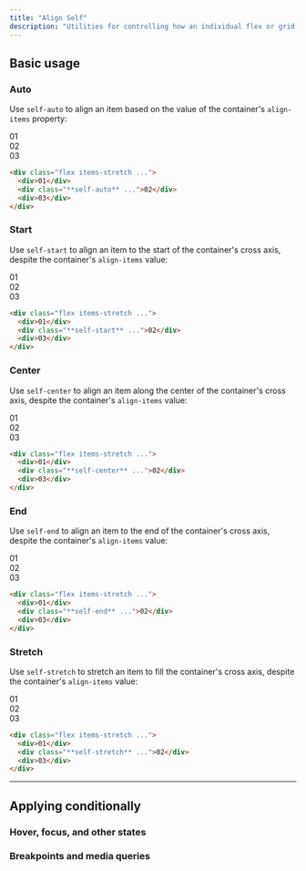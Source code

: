 ```yaml
---
title: "Align Self"
description: "Utilities for controlling how an individual flex or grid item is positioned along its container's cross axis."
---
```




## Basic usage

### Auto

Use `self-auto` to align an item based on the value of the container's `align-items` property:

<Example>
  <div class="font-mono text-white text-sm font-bold leading-6">
    <div class="flex items-stretch gap-4 w-full rounded-lg bg-stripes-light-blue h-24">
      <div class="p-4 flex-1 flex items-center justify-center rounded-lg bg-light-blue-300">01</div>
      <div class="self-auto p-4 flex-1 flex items-center justify-center shadow-lg rounded-lg bg-light-blue-500">02</div>
      <div class="p-4 flex-1 flex items-center justify-center rounded-lg bg-light-blue-300">03</div>
    </div>
  </div>
</Example>

```html
<div class="flex items-stretch ...">
  <div>01</div>
  <div class="**self-auto** ...">02</div>
  <div>03</div>
</div>
```

### Start

Use `self-start` to align an item to the start of the container's cross axis, despite the container's `align-items` value:

<Example>
  <div class="font-mono text-white text-sm font-bold leading-6">
    <div class="flex items-stretch gap-4 w-full rounded-lg bg-stripes-pink h-24">
      <div class="p-4 flex-1 flex items-center justify-center rounded-lg bg-pink-300">01</div>
      <div class="self-start p-4 flex-1 flex items-center justify-center shadow-lg rounded-lg bg-pink-500">02</div>
      <div class="p-4 flex-1 flex items-center justify-center rounded-lg bg-pink-300">03</div>
    </div>
  </div>
</Example>

```html
<div class="flex items-stretch ...">
  <div>01</div>
  <div class="**self-start** ...">02</div>
  <div>03</div>
</div>
```

### Center

Use `self-center` to align an item along the center of the container's cross axis, despite the container's `align-items` value:

<Example>
  <div class="font-mono text-white text-sm font-bold leading-6">
    <div class="flex items-stretch gap-4 w-full rounded-lg bg-stripes-purple h-24">
      <div class="p-4 flex-1 flex items-center justify-center rounded-lg bg-purple-300">01</div>
      <div class="self-center p-4 flex-1 flex items-center justify-center shadow-lg rounded-lg bg-purple-500">02</div>
      <div class="p-4 flex-1 flex items-center justify-center rounded-lg bg-purple-300">03</div>
    </div>
  </div>
</Example>

```html
<div class="flex items-stretch ...">
  <div>01</div>
  <div class="**self-center** ...">02</div>
  <div>03</div>
</div>
```

### End

Use `self-end` to align an item to the end of the container's cross axis, despite the container's `align-items` value:

<Example>
  <div class="font-mono text-white text-sm font-bold leading-6">
    <div class="flex items-stretch gap-4 w-full rounded-lg bg-stripes-indigo h-24">
      <div class="p-4 flex-1 flex items-center justify-center rounded-lg bg-indigo-300">01</div>
      <div class="self-end p-4 flex-1 flex items-center justify-center shadow-lg rounded-lg bg-indigo-500">02</div>
      <div class="p-4 flex-1 flex items-center justify-center rounded-lg bg-indigo-300">03</div>
    </div>
  </div>
</Example>

```html
<div class="flex items-stretch ...">
  <div>01</div>
  <div class="**self-end** ...">02</div>
  <div>03</div>
</div>
```

### Stretch

Use `self-stretch` to stretch an item to fill the container's cross axis, despite the container's `align-items` value:

<Example>
  <div class="font-mono text-white text-sm font-bold leading-6">
    <div class="flex items-stretch gap-4 w-full rounded-lg bg-stripes-fuchsia h-24">
      <div class="p-4 flex-1 flex items-center justify-center rounded-lg bg-fuchsia-300">01</div>
      <div class="self-stretch p-4 flex-1 flex items-center justify-center shadow-lg rounded-lg bg-fuchsia-500">02</div>
      <div class="p-4 flex-1 flex items-center justify-center rounded-lg bg-fuchsia-300">03</div>
    </div>
  </div>
</Example>

```html
<div class="flex items-stretch ...">
  <div>01</div>
  <div class="**self-stretch** ...">02</div>
  <div>03</div>
</div>
```

---

## <Heading ignore>Applying conditionally</Heading>

### <Heading ignore>Hover, focus, and other states</Heading>

<HoverFocusAndOtherStates defaultClass="self-auto" featuredClass="self-end" />

### <Heading ignore>Breakpoints and media queries</Heading>

<BreakpointsAndMediaQueries defaultClass="self-auto" featuredClass="self-end" />
